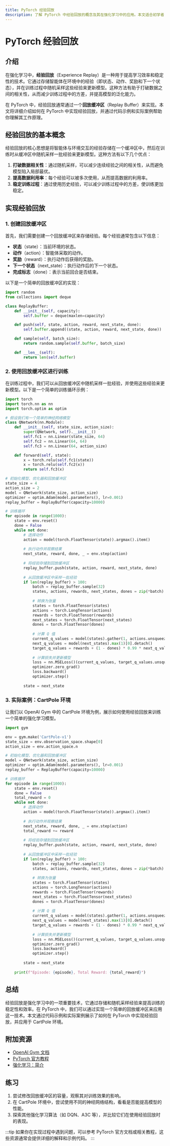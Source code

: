 ```yaml
---
title: PyTorch 经验回放
description: 了解 PyTorch 中经验回放的概念及其在强化学习中的应用。本文适合初学者，包含代码示例、实际案例和总结。
---
```


# PyTorch 经验回放

## 介绍

在强化学习中，**经验回放**（Experience Replay）是一种用于提高学习效率和稳定性的技术。它通过存储智能体在环境中的经验（即状态、动作、奖励和下一个状态），并在训练过程中随机采样这些经验来更新模型。这种方法有助于打破数据之间的相关性，从而减少训练过程中的方差，并提高模型的泛化能力。

在 PyTorch 中，经验回放通常通过一个**回放缓冲区**（Replay Buffer）来实现。本文将详细介绍如何在 PyTorch 中实现经验回放，并通过代码示例和实际案例帮助你理解其工作原理。

## 经验回放的基本概念

经验回放的核心思想是将智能体与环境交互的经验存储在一个缓冲区中，然后在训练时从缓冲区中随机采样一批经验来更新模型。这种方法有以下几个优点：

1. **打破数据相关性**：通过随机采样，可以减少连续经验之间的相关性，从而避免模型陷入局部最优。
2. **提高数据利用率**：每个经验可以被多次使用，从而提高数据的利用率。
3. **稳定训练过程**：通过使用历史经验，可以减少训练过程中的方差，使训练更加稳定。

## 实现经验回放

### 1. 创建回放缓冲区

首先，我们需要创建一个回放缓冲区来存储经验。每个经验通常包含以下信息：

- **状态**（state）：当前环境的状态。
- **动作**（action）：智能体采取的动作。
- **奖励**（reward）：执行动作后获得的奖励。
- **下一个状态**（next_state）：执行动作后的下一个状态。
- **完成标志**（done）：表示当前回合是否结束。

以下是一个简单的回放缓冲区的实现：

```python
import random
from collections import deque

class ReplayBuffer:
    def __init__(self, capacity):
        self.buffer = deque(maxlen=capacity)

    def push(self, state, action, reward, next_state, done):
        self.buffer.append((state, action, reward, next_state, done))

    def sample(self, batch_size):
        return random.sample(self.buffer, batch_size)

    def __len__(self):
        return len(self.buffer)
```

### 2. 使用回放缓冲区进行训练

在训练过程中，我们可以从回放缓冲区中随机采样一批经验，并使用这些经验来更新模型。以下是一个简单的训练循环示例：

```python
import torch
import torch.nn as nn
import torch.optim as optim

# 假设我们有一个简单的神经网络模型
class QNetwork(nn.Module):
    def __init__(self, state_size, action_size):
        super(QNetwork, self).__init__()
        self.fc1 = nn.Linear(state_size, 64)
        self.fc2 = nn.Linear(64, 64)
        self.fc3 = nn.Linear(64, action_size)

    def forward(self, state):
        x = torch.relu(self.fc1(state))
        x = torch.relu(self.fc2(x))
        return self.fc3(x)

# 初始化模型、优化器和回放缓冲区
state_size = 4
action_size = 2
model = QNetwork(state_size, action_size)
optimizer = optim.Adam(model.parameters(), lr=0.001)
replay_buffer = ReplayBuffer(capacity=10000)

# 训练循环
for episode in range(1000):
    state = env.reset()
    done = False
    while not done:
        # 选择动作
        action = model(torch.FloatTensor(state)).argmax().item()
        
        # 执行动作并观察结果
        next_state, reward, done, _ = env.step(action)
        
        # 将经验存储到回放缓冲区
        replay_buffer.push(state, action, reward, next_state, done)
        
        # 从回放缓冲区中采样一批经验
        if len(replay_buffer) > 100:
            batch = replay_buffer.sample(32)
            states, actions, rewards, next_states, dones = zip(*batch)
            
            # 转换为张量
            states = torch.FloatTensor(states)
            actions = torch.LongTensor(actions)
            rewards = torch.FloatTensor(rewards)
            next_states = torch.FloatTensor(next_states)
            dones = torch.FloatTensor(dones)
            
            # 计算 Q 值
            current_q_values = model(states).gather(1, actions.unsqueeze(1))
            next_q_values = model(next_states).max(1)[0].detach()
            target_q_values = rewards + (1 - dones) * 0.99 * next_q_values
            
            # 计算损失并更新模型
            loss = nn.MSELoss()(current_q_values, target_q_values.unsqueeze(1))
            optimizer.zero_grad()
            loss.backward()
            optimizer.step()
        
        state = next_state
```

### 3. 实际案例：CartPole 环境

让我们以 OpenAI Gym 中的 CartPole 环境为例，展示如何使用经验回放来训练一个简单的强化学习模型。

```python
import gym

env = gym.make('CartPole-v1')
state_size = env.observation_space.shape[0]
action_size = env.action_space.n

# 初始化模型、优化器和回放缓冲区
model = QNetwork(state_size, action_size)
optimizer = optim.Adam(model.parameters(), lr=0.001)
replay_buffer = ReplayBuffer(capacity=10000)

# 训练循环
for episode in range(1000):
    state = env.reset()
    done = False
    total_reward = 0
    while not done:
        # 选择动作
        action = model(torch.FloatTensor(state)).argmax().item()
        
        # 执行动作并观察结果
        next_state, reward, done, _ = env.step(action)
        total_reward += reward
        
        # 将经验存储到回放缓冲区
        replay_buffer.push(state, action, reward, next_state, done)
        
        # 从回放缓冲区中采样一批经验
        if len(replay_buffer) > 100:
            batch = replay_buffer.sample(32)
            states, actions, rewards, next_states, dones = zip(*batch)
            
            # 转换为张量
            states = torch.FloatTensor(states)
            actions = torch.LongTensor(actions)
            rewards = torch.FloatTensor(rewards)
            next_states = torch.FloatTensor(next_states)
            dones = torch.FloatTensor(dones)
            
            # 计算 Q 值
            current_q_values = model(states).gather(1, actions.unsqueeze(1))
            next_q_values = model(next_states).max(1)[0].detach()
            target_q_values = rewards + (1 - dones) * 0.99 * next_q_values
            
            # 计算损失并更新模型
            loss = nn.MSELoss()(current_q_values, target_q_values.unsqueeze(1))
            optimizer.zero_grad()
            loss.backward()
            optimizer.step()
        
        state = next_state
    
    print(f"Episode: {episode}, Total Reward: {total_reward}")
```

## 总结

经验回放是强化学习中的一项重要技术，它通过存储和随机采样经验来提高训练的稳定性和效率。在 PyTorch 中，我们可以通过实现一个简单的回放缓冲区来应用这一技术。本文通过代码示例和实际案例展示了如何在 PyTorch 中实现经验回放，并应用于 CartPole 环境。

## 附加资源

- [OpenAI Gym 文档](https://www.gymlibrary.dev/)
- [PyTorch 官方教程](https://pytorch.org/tutorials/)
- [强化学习：简介](https://www.deepmind.com/learning-resources/introduction-to-reinforcement-learning)

## 练习

1. 尝试修改回放缓冲区的容量，观察其对训练效果的影响。
2. 在 CartPole 环境中，尝试使用不同的神经网络结构，看看是否能提高模型的性能。
3. 探索其他强化学习算法（如 DQN、A3C 等），并比较它们在使用经验回放时的表现。

:::tip
如果你在实现过程中遇到问题，可以参考 PyTorch 官方文档或相关教程，这些资源通常会提供详细的解释和示例代码。
:::